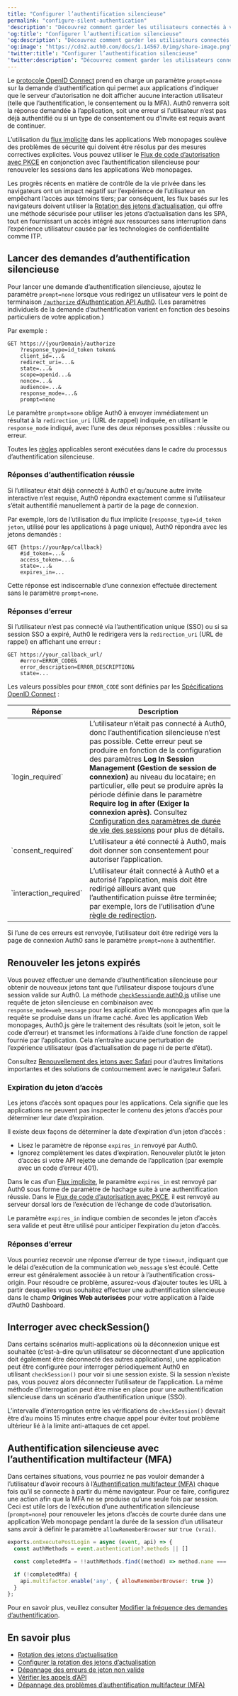 ```yaml
---
title: "Configurer l’authentification silencieuse"
permalink: "configure-silent-authentication"
'description': "Découvrez comment garder les utilisateurs connectés à votre application à l’aide de l’authentification silencieuse."
'og:title': "Configurer l’authentification silencieuse"
'og:description': "Découvrez comment garder les utilisateurs connectés à votre application à l’aide de l’authentification silencieuse."
'og:image': "https://cdn2.auth0.com/docs/1.14567.0/img/share-image.png"
'twitter:title': "Configurer l’authentification silencieuse"
'twitter:description': "Découvrez comment garder les utilisateurs connectés à votre application à l’aide de l’authentification silencieuse."
---
```


Le [protocole OpenID Connect](/docs/docs/fr-ca/authenticate/protocols/openid-connect-protocol) prend en charge un paramètre `prompt=none` sur la demande d’authentification qui permet aux applications d’indiquer que le serveur d’autorisation ne doit afficher aucune interaction utilisateur (telle que l’authentification, le consentement ou la <Tooltip href="/docs/docs/fr-ca/glossary?term=multifactor-authentication" tip="Authentification multifacteur (MFA)
Processus d’authentification de l’utilisateur qui utilise un facteur en plus du nom d’utilisateur et du mot de passe, tel qu’un code par SMS." cta="Voir le glossaire">MFA</Tooltip>). Auth0 renverra soit la réponse demandée à l’application, soit une erreur si l’utilisateur n’est pas déjà authentifié ou si un type de consentement ou d’invite est requis avant de continuer.

L’utilisation du [flux implicite](/docs/docs/fr-ca/get-started/authentication-and-authorization-flow/implicit-flow-with-form-post) dans les applications Web monopages soulève des problèmes de sécurité qui doivent être résolus par des mesures correctives explicites. Vous pouvez utiliser le [Flux de code d’autorisation avec PKCE](/docs/docs/fr-ca/get-started/authentication-and-authorization-flow/authorization-code-flow-with-pkce) en conjonction avec l’authentification silencieuse pour renouveler les sessions dans les applications Web monopages.

<Callout icon="file-lines" color="#0EA5E9" iconType="regular">

Les progrès récents en matière de contrôle de la vie privée dans les navigateurs ont un impact négatif sur l’expérience de l’utilisateur en empêchant l’accès aux témoins tiers; par conséquent, les flux basés sur les navigateurs doivent utiliser la [Rotation des jetons d’actualisation](/docs/docs/fr-ca/secure/tokens/refresh-tokens/refresh-token-rotation), qui offre une méthode sécurisée pour utiliser les jetons d’actualisation dans les SPA, tout en fournissant un accès intégré aux ressources sans interruption dans l’expérience utilisateur causée par les technologies de confidentialité comme ITP.

</Callout>

## Lancer des demandes d’authentification silencieuse

Pour lancer une demande d’authentification silencieuse, ajoutez le paramètre `prompt=none` lorsque vous redirigez un utilisateur vers le point de terminaison [`/authorize` d’Authentication API Auth0](/docs/docs/fr-ca/api/authentication#authorize-application). (Les paramètres individuels de la demande d’authentification varient en fonction des besoins particuliers de votre application.)

Par exemple :

``` lines
GET https://{yourDomain}/authorize
    ?response_type=id_token token&
    client_id=...&
    redirect_uri=...&
    state=...&
    scope=openid...&
    nonce=...&
    audience=...&
    response_mode=...&
    prompt=none
```

Le paramètre `prompt=none` oblige Auth0 à envoyer immédiatement un résultat à la `redirection_uri` (URL de rappel) indiquée, en utilisant le `response_mode` indiqué, avec l’une des deux réponses possibles : réussite ou erreur.

<Callout icon="file-lines" color="#0EA5E9" iconType="regular">

Toutes les [règles](/docs/docs/fr-ca/customize/rules) applicables seront exécutées dans le cadre du processus d’authentification silencieuse.

</Callout>

### Réponses d’authentification réussie

Si l’utilisateur était déjà connecté à Auth0 et qu’aucune autre invite interactive n’est requise, Auth0 répondra exactement comme si l’utilisateur s’était authentifié manuellement à partir de la page de connexion.

Par exemple, lors de l’utilisation du flux implicite (`response_type=id_token jeton`, utilisé pour les applications à page unique), Auth0 répondra avec les jetons demandés :

``` lines
GET {https://yourApp/callback}
    #id_token=...&
    access_token=...&
    state=...&
    expires_in=...
```

Cette réponse est indiscernable d’une connexion effectuée directement sans le paramètre `prompt=none`.

### Réponses d’erreur

Si l’utilisateur n’est pas connecté via l’authentification unique (<Tooltip href="/docs/docs/fr-ca/glossary?term=single-sign-on" tip="Authentification unique (SSO)
Service qui, après qu’un utilisateur se soit connecté à une application, le connecte automatiquement à d’autres applications." cta="Voir le glossaire">SSO</Tooltip>) ou si sa session SSO a expiré, Auth0 le redirigera vers la `redirection_uri` (URL de rappel) en affichant une erreur :

``` lines
GET https://your_callback_url/
    #error=ERROR_CODE&
    error_description=ERROR_DESCRIPTION&
    state=...
```

Les valeurs possibles pour `ERROR_CODE` sont définies par les [Spécifications OpenID Connect](https://openid.net/specs/openid-connect-core-1_0.html#AuthError) :

<table class="table"><thead>
<tr>
<th>Réponse</th>
<th>Description</th>
</tr>
</thead>
<tbody>
<tr>
<td>`login_required`</td>
<td>L’utilisateur n’était pas connecté à Auth0, donc l’authentification silencieuse n’est pas possible. Cette erreur peut se produire en fonction de la configuration des paramètres <strong>Log In Session Management (Gestion de session de connexion)</strong> au niveau du locataire; en particulier, elle peut se produire après la période définie dans le paramètre <strong>Require log in after (Exiger la connexion après)</strong>. Consultez <a href="/docs/docs/fr-ca/dashboard/guides/tenants/configure-session-Lifetime-settings">Configuration des paramètres de durée de vie des sessions</a> pour plus de détails.</td>
</tr>
<tr>
<td>`consent_required`</td>
<td>L’utilisateur a été connecté à Auth0, mais doit donner son consentement pour autoriser l’application.</td>
</tr>
<tr>
<td>`interaction_required`</td>
<td>L’utilisateur était connecté à Auth0 et a autorisé l’application, mais doit être redirigé ailleurs avant que l’authentification puisse être terminée; par exemple, lors de l’utilisation d’une <a href="/docs/docs/fr-ca/rules/redirect">règle de redirection</a>.</td>
</tr>
</tbody>
</table>

Si l’une de ces erreurs est renvoyée, l’utilisateur doit être redirigé vers la page de connexion Auth0 sans le paramètre `prompt=none` à authentifier.

## Renouveler les jetons expirés

Vous pouvez effectuer une demande d’authentification silencieuse pour obtenir de nouveaux jetons tant que l’utilisateur dispose toujours d’une session valide sur Auth0. La méthode [`checkSession`](/docs/docs/fr-ca/libraries/auth0js)[de auth0.js](/docs/docs/fr-ca/libraries/auth0js) utilise une requête de jeton silencieuse en combinaison avec `response_mode=web_message` pour les application Web monopages afin que la requête se produise dans un iframe caché. Avec les application Web monopages, Auth0.js gère le traitement des résultats (soit le jeton, soit le code d’erreur) et transmet les informations à l’aide d’une fonction de rappel fournie par l’application. Cela n’entraîne aucune perturbation de l’expérience utilisateur (pas d’actualisation de page ni de perte d’état).

<Callout icon="file-lines" color="#0EA5E9" iconType="regular">

Consultez [Renouvellement des jetons avec Safari](/docs/docs/fr-ca/troubleshoot/authentication-issues/renew-tokens-when-using-safari) pour d’autres limitations importantes et des solutions de contournement avec le navigateur Safari.

</Callout>

### Expiration du jeton d’accès

Les jetons d’accès sont opaques pour les applications. Cela signifie que les applications ne peuvent pas inspecter le contenu des jetons d’accès pour déterminer leur date d’expiration.

Il existe deux façons de déterminer la date d’expiration d’un jeton d’accès :

* Lisez le paramètre de réponse `expires_in` renvoyé par Auth0.
* Ignorez complètement les dates d’expiration. Renouveler plutôt le jeton d’accès si votre API rejette une demande de l’application (par exemple avec un code d’erreur 401).

Dans le cas d’un [Flux implicite](/docs/docs/fr-ca/get-started/authentication-and-authorization-flow/implicit-flow-with-form-post), le paramètre `expires_in` est renvoyé par Auth0 sous forme de paramètre de hachage suite à une authentification réussie. Dans le [Flux de code d’autorisation avec PKCE](/docs/docs/fr-ca/get-started/authentication-and-authorization-flow/authorization-code-flow-with-pkce), il est renvoyé au serveur dorsal lors de l’exécution de l’échange de code d’autorisation.

Le paramètre `expires_in` indique combien de secondes le jeton d’accès sera valide et peut être utilisé pour anticiper l’expiration du jeton d’accès.

### Réponses d’erreur

Vous pourriez recevoir une réponse d’erreur de type `timeout`, indiquant que le délai d’exécution de la communication `web_message` s’est écoulé. Cette erreur est généralement associée à un retour à l’authentification cross-origin. Pour résoudre ce problème, assurez-vous d’ajouter toutes les URL à partir desquelles vous souhaitez effectuer une authentification silencieuse dans le champ **Origines Web autorisées** pour votre application à l’aide d’Auth0 Dashboard.

## Interroger avec checkSession()

Dans certains scénarios multi-applications où la déconnexion unique est souhaitée (c’est-à-dire qu’un utilisateur se déconnectant d’une application doit également être déconnecté des autres applications), une application peut être configurée pour interroger périodiquement Auth0 en utilisant `checkSession()` pour voir si une session existe. Si la session n’existe pas, vous pouvez alors déconnecter l’utilisateur de l’application. La même méthode d’interrogation peut être mise en place pour une authentification silencieuse dans un scénario d’authentification unique (SSO).

L’intervalle d’interrogation entre les vérifications de `checkSession()` devrait être d’au moins 15 minutes entre chaque appel pour éviter tout problème ultérieur lié à la limite anti-attaques de cet appel.

## Authentification silencieuse avec l’authentification multifacteur (MFA)

Dans certaines situations, vous pourriez ne pas vouloir demander à l’utilisateur d’avoir recours à l’[Authentification multifacteur (MFA)](/docs/docs/fr-ca/secure/multi-factor-authentication) chaque fois qu’il se connecte à partir du même navigateur. Pour ce faire, configurez une action afin que la MFA ne se produise qu’une seule fois par session. Ceci est utile lors de l’exécution d’une authentification silencieuse (`prompt=none`) pour renouveler les jetons d’accès de courte durée dans une application Web monopage pendant la durée de la session d’un utilisateur sans avoir à définir le paramètre `allowRememberBrowser` sur `true (vrai)`.

```javascript lines
exports.onExecutePostLogin = async (event, api) => {
  const authMethods = event.authentication?.methods || []

  const completedMfa = !!authMethods.find((method) => method.name === 'mfa')

  if (!completedMfa) {
    api.multifactor.enable('any', { allowRememberBrowser: true })
  }
};
```

Pour en savoir plus, veuillez consulter [Modifier la fréquence des demandes d’authentification](/docs/docs/fr-ca/secure/multi-factor-authentication/customize-mfa).

## En savoir plus

* [Rotation des jetons d’actualisation](/docs/docs/fr-ca/secure/tokens/refresh-tokens/refresh-token-rotation)
* [Configurer la rotation des jetons d’actualisation](/docs/docs/fr-ca/secure/tokens/refresh-tokens/configure-refresh-token-rotation)
* [Dépannage des erreurs de jeton non valide](/docs/docs/fr-ca/troubleshoot/basic-issues/invalid-token-errors)
* [Vérifier les appels d’API](/docs/docs/fr-ca/troubleshoot/authentication-issues/check-api-calls)
* [Dépannage des problèmes d’authentification multifacteur (MFA)](/docs/docs/fr-ca/troubleshoot/authentication-issues/troubleshoot-mfa-issues)